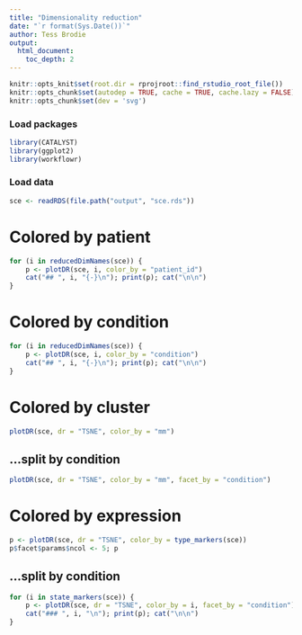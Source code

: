 ---
title: "Dimensionality reduction"
date: "`r format(Sys.Date())`"
author: Tess Brodie
output: 
  html_document:
    toc_depth: 2
---

```{r setup, include = FALSE, dev='svg'}
knitr::opts_knit$set(root.dir = rprojroot::find_rstudio_root_file())
knitr::opts_chunk$set(autodep = TRUE, cache = TRUE, cache.lazy = FALSE)
knitr::opts_chunk$set(dev = 'svg')
```

### Load packages

```{r load-libs, message = FALSE, warning = FALSE}
library(CATALYST)
library(ggplot2)
library(workflowr)
```

### Load data

```{r load-data}
sce <- readRDS(file.path("output", "sce.rds"))
```

# Colored by patient {.tabset}

```{r plotDR-patient, results = "asis"}
for (i in reducedDimNames(sce)) {
    p <- plotDR(sce, i, color_by = "patient_id")
    cat("## ", i, "{-}\n"); print(p); cat("\n\n")
}
```

# Colored by condition {.tabset}

```{r plotDR-condition, results = "asis"}
for (i in reducedDimNames(sce)) {
    p <- plotDR(sce, i, color_by = "condition")
    cat("## ", i, "{-}\n"); print(p); cat("\n\n")
}
```

# Colored by cluster

```{r plotDR-cluster}
plotDR(sce, dr = "TSNE", color_by = "mm") 
```

## ...split by condition

```{r plotDR-cluster-by-condition}
plotDR(sce, dr = "TSNE", color_by = "mm", facet_by = "condition") 
```

# Colored by expression

```{r plotDR-expression, fig.width = 12, fig.height = 5}
p <- plotDR(sce, dr = "TSNE", color_by = type_markers(sce))
p$facet$params$ncol <- 5; p
```

## ...split by condition {.tabset}

```{r plotDR-expression-condition, results = "asis", fig.width = 12, fig.height = 5}
for (i in state_markers(sce)) {
    p <- plotDR(sce, dr = "TSNE", color_by = i, facet_by = "condition")
    cat("### ", i, "\n"); print(p); cat("\n\n")
}
```



